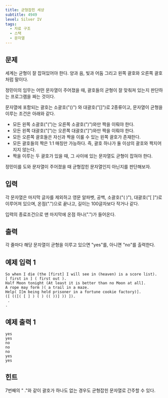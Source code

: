 ```yaml
---
title: 균형잡힌 세상
subtitle: 4949
level: Silver IV
tags:
  - 자료 구조
  - 스택
  - 문자열
---
```


## 문제

세계는 균형이 잘 잡혀있어야 한다. 양과 음, 빛과 어둠 그리고 왼쪽 괄호와 오른쪽 괄호처럼 말이다.

정민이의 임무는 어떤 문자열이 주어졌을 때, 괄호들의 균형이 잘 맞춰져 있는지 판단하는 프로그램을 짜는 것이다.

문자열에 포함되는 괄호는 소괄호("()") 와 대괄호("\[\]")로 2종류이고, 문자열이 균형을 이루는 조건은 아래와 같다.

- 모든 왼쪽 소괄호("(")는 오른쪽 소괄호(")")와만 짝을 이뤄야 한다.
- 모든 왼쪽 대괄호("\[")는 오른쪽 대괄호("\]")와만 짝을 이뤄야 한다.
- 모든 오른쪽 괄호들은 자신과 짝을 이룰 수 있는 왼쪽 괄호가 존재한다.
- 모든 괄호들의 짝은 1:1 매칭만 가능하다. 즉, 괄호 하나가 둘 이상의 괄호와 짝지어지지 않는다.
- 짝을 이루는 두 괄호가 있을 때, 그 사이에 있는 문자열도 균형이 잡혀야 한다.

정민이를 도와 문자열이 주어졌을 때 균형잡힌 문자열인지 아닌지를 판단해보자.

## 입력

각 문자열은 마지막 글자를 제외하고 영문 알파벳, 공백, 소괄호("( )"), 대괄호("\[ \]")로 이루어져 있으며, 온점(".")으로 끝나고, 길이는 100글자보다 작거나 같다.

입력의 종료조건으로 맨 마지막에 온점 하나(".")가 들어온다.

## 출력

각 줄마다 해당 문자열이 균형을 이루고 있으면 "yes"를, 아니면 "no"를 출력한다.

## 예제 입력 1

```
So when I die (the [first] I will see in (heaven) is a score list).
[ first in ] ( first out ).
Half Moon tonight (At least it is better than no Moon at all].
A rope may form )( a trail in a maze.
Help( I[m being held prisoner in a fortune cookie factory)].
([ (([( [ ] ) ( ) (( ))] )) ]).
 .
.
```

## 예제 출력 1

```
yes
yes
no
no
no
yes
yes
```

## 힌트

7번째의 " ."와 같이 괄호가 하나도 없는 경우도 균형잡힌 문자열로 간주할 수 있다.
